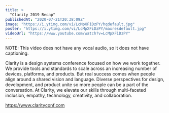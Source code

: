 ```yaml
---
title: >
  "Clarity 2019 Recap"
publishedAt: "2020-07-21T20:38:09Z"
image: "https://i.ytimg.com/vi/LcMpXFiDzPY/hqdefault.jpg"
poster: "https://i.ytimg.com/vi/LcMpXFiDzPY/maxresdefault.jpg"
videoUrl: "https://www.youtube.com/watch?v=LcMpXFiDzPY"
---
```


NOTE: This video does not have any vocal audio, so it does not have captioning.

Clarity is a design systems conference focused on how we work together. We provide tools and standards to scale across an increasing number of devices, platforms, and products. But real success comes when people align around a shared vision and language. Diverse perspectives for design, development, and product unite so more people can be a part of the conversation. At Clarity, we elevate our skills through multi-faceted inclusion, empathy, technology, creativity, and collaboration.

https://www.clarityconf.com
